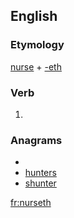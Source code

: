 ==English==

===Etymology===
[[nurse]] + [[-eth]]

===Verb===
{{infl|en|verb form}}

# {{archaic third-person singular of|nurse}}

===Anagrams===
* {{alphagram|ehnrstu}}
* [[hunters#English|hunters]]
* [[shunter#English|shunter]]

[[fr:nurseth]]